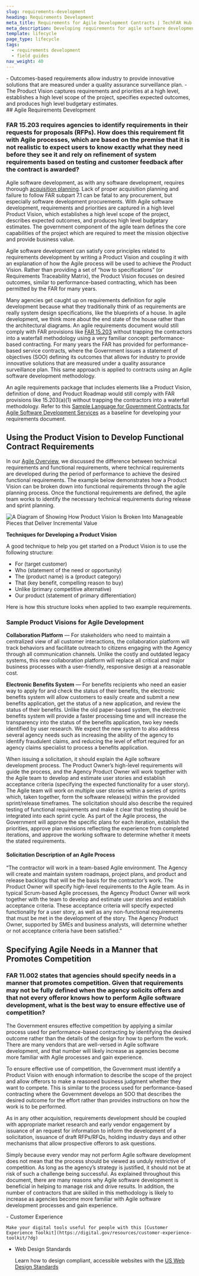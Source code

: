 ```yaml
---
slug: requirements-development
heading: Requirements Development
meta_title: Requirements for Agile Development Contracts | TechFAR Hub
meta_description: Developing requirements for agile software development contracts require a new way of thinking, beyond what you may have experienced in the past. Use these TechFAR Hub resources to learn why agile requirements are unique and special.
template: lifecycle
page_type: lifecycle
tags:
  - requirements development
  - field guides
nav_weight: 40
---
```

<Summary>
- Outcomes-based requirements allow industry to provide innovative solutions that are measured under a quality assurance surveillance plan.
- The Product Vision captures requirements and priorities at a high level, establishes a high level scope of the project, specifies expected outcomes, and produces high level budgetary estimates.
</Summary>
## Agile Requirements Development

### FAR 15.203 requires agencies to identify requirements in their requests for proposals (RFPs).  How does this requirement fit with Agile processes, which are based on the premise that it is not realistic to expect users to know exactly what they need before they see it and rely on refinement of system requirements based on testing and customer feedback after the contract is awarded? 

Agile software development, as with any software development, requires thorough [acquisition planning](/pre-solicitation/planning-for-agile/). Lack of proper acquisition planning and failure to follow FAR subpart 7.1 can be fatal to any procurement, but especially software development procurements. With Agile software development, requirements and priorities are captured in a high level Product Vision, which establishes a high level scope of the project, describes expected outcomes, and produces high level budgetary estimates. The government component of the agile team defines the core capabilities of the project which are required to meet the mission objective and provide business value.

Agile software development can satisfy core principles related to requirements development by writing a Product Vision and coupling it with an explanation of how the Agile process will be used to achieve the Product Vision. Rather than providing a set of “how to specifications” (or Requirements Traceability Matrix), the Product Vision focuses on desired outcomes, similar to performance-based contracting, which has been permitted by the FAR for many years.

Many agencies get caught up on requirements definition for agile development because what they traditionally think of as requirements are really system design specifications, like the blueprints of a house. In agile development, we think more about the end state of the house rather than the architectural diagrams. An agile requirements document would still comply with FAR provisions like [FAR 15.203](https://www.acquisition.gov/far/subpart-15.2#FAR_15_203__d904e10) without trapping the contractors into a waterfall methodology using a very familiar concept: performance-based contracting. For many years the FAR has provided for performance-based service contracts, where the Government issues a statement of objectives (SOO) defining its outcomes that allows for industry to provide innovative solutions that are measured under a quality assurance surveillance plan. This same approach is applied to contracts using an Agile software development methodology.

An agile requirements package that includes elements like a Product Vision, definition of done, and Product Roadmap would still comply with FAR provisions like 15.203(a)(1) without trapping the contractors into a waterfall methodology. Refer to this [Sample Language for Government Contracts for Agile Software Development Services](/resources/learning-center/sample-language-for-government-contracts/) as a baseline for developing your requirements document.

## Using the Product Vision to Develop Functional Contract Requirements

In our [Agile Overview](/pre-solicitation/agile-overview/), we discussed the difference between technical requirements and functional requirements, where technical requirements are developed during the period of performance to achieve the desired functional requirements. The example below demonstrates how a Product Vision can be broken down into functional requirements through the agile planning process. Once the functional requirements are defined, the agile team works to identify the necessary technical requirements during release and sprint planning.

 ![A Diagram of Showing How Product Vision Is Broken Into Manageable Pieces that Deliver Incremental Value](/assets/img/techfar4.png 'Product Vision')

**Techniques for Developing a Product Vision**

A good technique to help you get started on a Product Vision is to use the following structure:

- For (target customer)
- Who (statement of the need or opportunity)
- The (product name) is a (product category)
- That (key benefit, compelling reason to buy)
- Unlike (primary competitive alternative)
- Our product (statement of primary differentiation)

Here is how this structure looks when applied to two example requirements.

### Sample Product Visions for Agile Development

**Collaboration Platform** — For stakeholders who need to maintain a centralized view of all customer interactions, the collaboration platform will track behaviors and facilitate outreach to citizens engaging with the Agency through all communication channels. Unlike the costly and outdated legacy systems, this new collaboration platform will replace all critical and major business processes with a user-friendly, responsive design at a reasonable cost. 
 
**Electronic Benefits System** — For benefits recipients who need an easier way to apply for and check the status of their benefits, the electronic benefits system will allow customers to easily create and submit a new benefits application, get the status of a new application, and review the status of their benefits. Unlike the old paper-based system, the electronic benefits system will provide a faster processing time and will increase the transparency into the status of the benefits application, two key needs identified by user research. We expect the new system to also address several agency needs such as increasing the ability of the agency to identify fraudulent claims, and reducing the level of effort required for an agency claims specialist to process a benefits application.

When issuing a solicitation, it should explain the Agile software development process.  The Product Owner’s high-level requirements will guide the process, and the Agency Product Owner will work together with the Agile team to develop and estimate user stories and establish acceptance criteria (specifying the expected functionality for a user story). The Agile team will work on multiple user stories within a series of sprints which, taken together, form the software release(s) within the provided sprint/release timeframes. The solicitation should also describe the required testing of functional requirements and make it clear that testing should be integrated into each sprint cycle. As part of the Agile process, the Government will approve the specific plans for each iteration, establish the priorities, approve plan revisions reflecting the experience from completed iterations, and approve the working software to determine whether it meets the stated requirements.

#### Solicitation Description of an Agile Process

“The contractor will work in a team-based Agile environment.  The Agency will create and maintain system roadmaps, project plans, and product and release backlogs that will be the basis for the contractor’s work. The Product Owner will specify high-level requirements to the Agile team. As in typical Scrum-based Agile processes, the Agency Product Owner will work together with the team to develop and estimate user stories and establish acceptance criteria. These acceptance criteria will specify expected functionality for a user story, as well as any non-functional requirements that must be met in the development of the story. The Agency Product Owner, supported by SMEs and business analysts, will determine whether or not acceptance criteria have been satisfied.”

## Specifying Agile Needs in a Manner that Promotes Competition 

### FAR 11.002 states that agencies should specify needs in a manner that promotes competition.  Given that requirements may not be fully defined when the agency solicits offers and that not every offeror knows how to perform Agile software development, what is the best way to ensure effective use of competition? 

The Government ensures effective competition by applying a similar process used for performance-based contracting by identifying the desired outcome rather than the details of the design for how to perform the work.  There are many vendors that are well-versed in Agile software development, and that number will likely increase as agencies become more familiar with Agile processes and gain experience. 

To ensure effective use of competition, the Government must identify a Product Vision with enough information to describe the scope of the project and allow offerors to make a reasoned business judgment whether they want to compete.  This is similar to the process used for performance-based contracting where the Government develops an SOO that describes the desired outcome for the effort rather than provides instructions on how the work is to be performed. 

As in any other acquisition, requirements development should be coupled with appropriate market research and early vendor engagement by issuance of an request for information to inform the development of a solicitation, issuance of draft RFPs/RFQs, holding industry days and other mechanisms that allow prospective offerors to ask questions. 

Simply because every vendor may not perform Agile software development does not mean that the process should be viewed as unduly restrictive of competition.  As long as the agency’s strategy is justified, it should not be at risk of such a challenge being successful.  As explained throughout this document, there are many reasons why Agile software development is beneficial in helping to manage risk and drive results.  In addition, the number of contractors that are skilled in this methodology is likely to increase as agencies become more familiar with Agile software development processes and gain experience.   

<ExternalResources heading="Additional resources" media="/assets/img/ux-indonesia-8mikJ83LmSQ-unsplash.jpg" media_alt="People working together">
- Customer Experience

    Make your digital tools useful for people with this [Customer Experience Toolkit](https://digital.gov/resources/customer-experience-toolkit/?dg)

- Web Design Standards

    Learn how to design compliant, accessible websites with the [US Web Design Standards](https://designsystem.digital.gov/?dg)

</ExternalResources>

